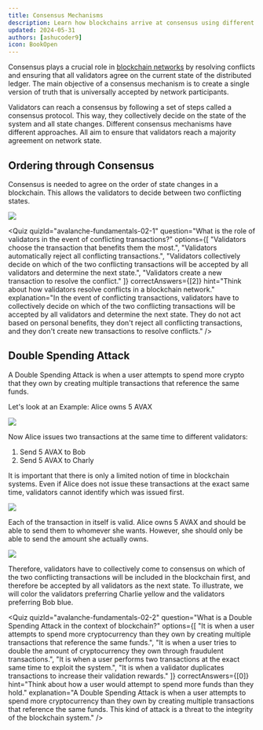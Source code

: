 ```yaml
---
title: Consensus Mechanisms
description: Learn how blockchains arrive at consensus using different mechanisms.
updated: 2024-05-31
authors: [ashucoder9]
icon: BookOpen
---
```


Consensus plays a crucial role in [blockchain networks](/guide/what-is-a-blockchain) by resolving conflicts and ensuring that all validators agree on the current state of the distributed ledger. The main objective of a consensus mechanism is to create a single version of truth that is universally accepted by network participants.

Validators can reach a consensus by following a set of steps called a consensus protocol. This way, they collectively decide on the state of the system and all state changes. Different consensus mechanisms have different approaches. All aim to ensure that validators reach a majority agreement on network state. 

## Ordering through Consensus

Consensus is needed to agree on the order of state changes in a blockchain. This allows the validators to decide between two conflicting states.

![](/course-images/avalanche-fundamentals/1.png)

<Quiz
  quizId="avalanche-fundamentals-02-1"
  question="What is the role of validators in the event of conflicting transactions?"
  options={[
    "Validators choose the transaction that benefits them the most.",
    "Validators automatically reject all conflicting transactions.",
    "Validators collectively decide on which of the two conflicting transactions will be accepted by all validators and determine the next state.",
    "Validators create a new transaction to resolve the conflict."
  ]}
  correctAnswers={[2]}
  hint="Think about how validators resolve conflicts in a blockchain network."
  explanation="In the event of conflicting transactions, validators have to collectively decide on which of the two conflicting transactions will be accepted by all validators and determine the next state. They do not act based on personal benefits, they don't reject all conflicting transactions, and they don't create new transactions to resolve conflicts."
/>

## Double Spending Attack

A Double Spending Attack is when a user attempts to spend more crypto that they own by creating multiple transactions that reference the same funds.

Let's look at an Example: Alice owns 5 AVAX

![](/course-images/avalanche-fundamentals/2.png)

Now Alice issues two transactions at the same time to different validators:

1. Send 5 AVAX to Bob
2. Send 5 AVAX to Charly

It is important that there is only a limited notion of time in blockchain systems. Even if Alice does not issue these transactions at the exact same time, validators cannot identify which was issued first.

![](/course-images/avalanche-fundamentals/3.png)

Each of the transaction in itself is valid. Alice owns 5 AVAX and should be able to send them to whomever she wants. However, she should only be able to send the amount she actually owns.

![](/course-images/avalanche-fundamentals/4.png)

Therefore, validators have to collectively come to consensus on which of the two conflicting transactions will be included in the blockchain first, and therefore be accepted by all validators as the next state. To illustrate, we will color the validators preferring Charlie yellow and the validators preferring Bob blue.

<Quiz
  quizId="avalanche-fundamentals-02-2"
  question="What is a Double Spending Attack in the context of blockchain?"
  options={[
    "It is when a user attempts to spend more cryptocurrency than they own by creating multiple transactions that reference the same funds.",
    "It is when a user tries to double the amount of cryptocurrency they own through fraudulent transactions.",
    "It is when a user performs two transactions at the exact same time to exploit the system.",
    "It is when a validator duplicates transactions to increase their validation rewards."
  ]}
  correctAnswers={[0]}
  hint="Think about how a user would attempt to spend more funds than they hold."
  explanation="A Double Spending Attack is when a user attempts to spend more cryptocurrency than they own by creating multiple transactions that reference the same funds. This kind of attack is a threat to the integrity of the blockchain system."
/>
